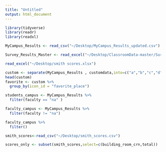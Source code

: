 ```yaml
---
title: "Untitled"
output: html_document
---
```

```r
library(tidyverse)
library(readr)
library(readxl)
```

```r
MyCampus_Results <- read_csv("~/Desktop/MyCampus_Results_updated.csv")
```

```r
Survey_Results_Master <- read_excel("~/Desktop/ClassroomData-master/Survey Results - Master.xlsx")
```

```r
read_excel("~/Desktop/smith scores.xlsx")
```

```r
custom <- separate(MyCampus_Results , customdata,into=c("a","b","c","d"),sep=",")
head(custom)
favorite <- custom %>%
  group_by(icon_id = "favorite_place")
```


```r
students_campus <- MyCampus_Results %>%
  filter(faculty == "na" )

faculty_campus <- MyCampus_Results %>%
  filter(faculty != "na")

faculty_campus %>%
  filter()
```


```r
smith_scores<-read_csv("~/Desktop/smith_scores.csv")
```

```r
scores_only <- subset(smith_scores,select=c(building_room_crn,total))
```

